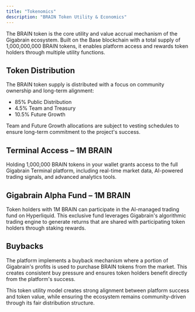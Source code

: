 ```yaml
---
title: "Tokenomics"
description: "BRAIN Token Utility & Economics"
---
```


The BRAIN token is the core utility and value accrual mechanism of the Gigabrain ecosystem. Built on the Base blockchain with a total supply of 1,000,000,000 BRAIN tokens, it enables platform access and rewards token holders through multiple utility functions.

## Token Distribution
The BRAIN token supply is distributed with a focus on community ownership and long-term alignment:
- 85% Public Distribution
- 4.5% Team and Treasury
- 10.5% Future Growth

Team and Future Growth allocations are subject to vesting schedules to ensure long-term commitment to the project's success.

## Terminal Access – 1M BRAIN
Holding 1,000,000 BRAIN tokens in your wallet grants access to the full Gigabrain Terminal platform, including real-time market data, AI-powered trading signals, and advanced analytics tools.

## Gigabrain Alpha Fund – 1M BRAIN
Token holders with 1M BRAIN can participate in the AI-managed trading fund on Hyperliquid. This exclusive fund leverages Gigabrain's algorithmic trading engine to generate returns that are shared with participating token holders through staking rewards.

## Buybacks
The platform implements a buyback mechanism where a portion of Gigabrain's profits is used to purchase BRAIN tokens from the market. This creates consistent buy pressure and ensures token holders benefit directly from the platform's success.

This token utility model creates strong alignment between platform success and token value, while ensuring the ecosystem remains community-driven through its fair distribution structure.